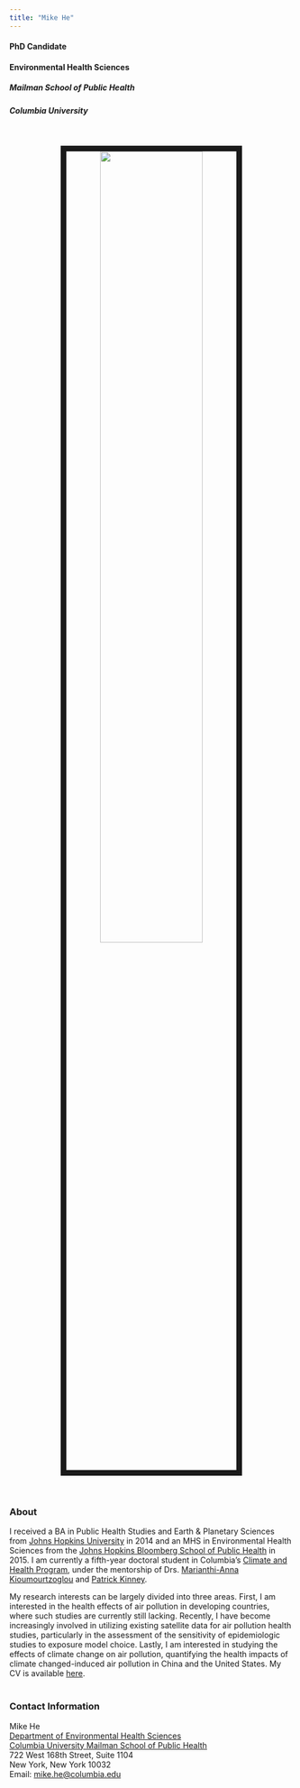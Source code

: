 ```yaml
---
title: "Mike He"
---
```


#### PhD Candidate
#### Environmental Health Sciences
##### Mailman School of Public Health
##### Columbia University

<br>
<p align = "center">
<img src="images/Mike_He.jpg" style="width:60%; border:10px solid">
</p>
<br>

### About
I received a BA in Public Health Studies and Earth & Planetary Sciences from [Johns Hopkins University](https://www.jhu.edu/) in 2014 and an MHS in Environmental Health Sciences from the [Johns Hopkins Bloomberg School of Public Health](https://ehe.jhu.edu/) in 2015. I am currently a fifth-year doctoral student in Columbia's [Climate and Health Program](https://www.mailman.columbia.edu/research/climate-and-health-program), under the mentorship of Drs. [Marianthi-Anna Kioumourtzoglou](https://www.mailman.columbia.edu/people/our-faculty/mk3961) and [Patrick Kinney](https://www.bu.edu/sph/profile/patrick-kinney/).<br>

My research interests can be largely divided into three areas. First, I am interested in the health effects of air pollution in developing countries, where such studies are currently still lacking. Recently, I have become increasingly involved in utilizing existing satellite data for air pollution health studies, particularly in the assessment of the sensitivity of epidemiologic studies to exposure model choice. Lastly, I am interested in studying the effects of climate change on air pollution, quantifying the health impacts of climate changed-induced air pollution in China and the United States. My CV is available [here](cv_he.pdf).<br><br>

### Contact Information

Mike He <br>
[Department of Environmental Health Sciences](https://www.mailman.columbia.edu/academics/departments/environmental-health-sciences-ehs)<br>
[Columbia University Mailman School of Public Health](https://www.mailman.columbia.edu/)<br>
722 West 168th Street, Suite 1104<br>
New York, New York 10032<br>
Email: [mike.he@columbia.edu](mailto:<zh2263@cumc.columbia.edu>)


